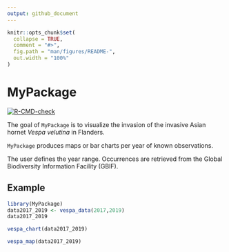 ```yaml
---
output: github_document
---
```


<!-- README.md is generated from README.Rmd. Please edit that file -->

```r
knitr::opts_chunk$set(
  collapse = TRUE,
  comment = "#>",
  fig.path = "man/figures/README-",
  out.width = "100%"
)
```

# MyPackage

<!-- badges: start -->
[![R-CMD-check](https://github.com/sangovae/MyPackage/actions/workflows/R-CMD-check.yaml/badge.svg)](https://github.com/sangovae/MyPackage/actions/workflows/R-CMD-check.yaml)

<!-- badges: end -->

The goal of `MyPackage` is to visualize the invasion of the invasive Asian hornet *Vespa velutina* in Flanders.

`MyPackage` produces maps or bar charts per year of known observations.

The user defines the year range. Occurrences are retrieved from the Global Biodiversity Information Facility (GBIF).


## Example

```r
library(MyPackage)
data2017_2019 <- vespa_data(2017,2019)
data2017_2019
```

```r
vespa_chart(data2017_2019)
```

```r
vespa_map(data2017_2019)
```

